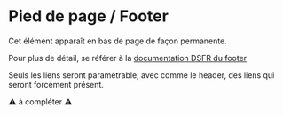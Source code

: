# Pied de page / Footer

Cet élément apparaît en bas de page de façon permanente.

Pour plus de détail, se référer à la [documentation DSFR du footer](https://components.react-dsfr.codegouv.studio/?path=/docs/components-footer--footer-with-horizontal-operator-logo)

Seuls les liens seront paramétrable, avec comme le header, des liens qui seront forcément présent.

:warning: à compléter :warning: